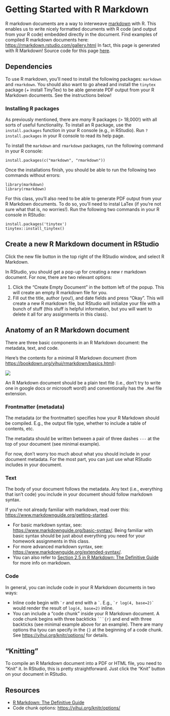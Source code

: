 # Getting Started with R Markdown

R markdown documents are a way to interweave [markdown](https://www.markdownguide.org/) with R. This enables us to write nicely formatted documents with R code (and output from your R code) embedded directly in the document.
Find examples of compiled R markdown documents here: <https://rmarkdown.rstudio.com/gallery.html>
In fact, this page is generated with R Markdown! Source code for this page [here](https://github.com/amlalejini/gvsu-cis635-2022f/tree/main/lecture-material/rmd-getting-started).

## Dependencies

To use R markdown, you'll need to install the following packages: `markdown` and `rmarkdown`. You should also want to go ahead and install the `tinytex` package (+ install TinyTex) to be able generate PDF output from your R Markdown documents. See the instructions below!

### Installing R packages

As previously mentioned, there are _many_ R packages (> 18,000!) with all sorts of useful functionality.
To install an R package, use the `install.packages` function in your R console (e.g., in RStudio).
Run `?install.packages` in your R console to read its help page.

To install the `markdown` and `rmarkdown` packages, run the following command in your R console:

```
install.packages(c("markdown", "rmarkdown"))
```

Once the installations finish, you should be able to run the following two commands without errors:

```
library(markdown)
library(rmarkdown)
```

For this class, you'll also need to be able to generate PDF output from your R Markdown documents. To do so, you'll need to instal LaTex (if you're not sure what that is, no worries!). Run the following two commands in your R console in RStudio:

```
install.packages('tinytex')
tinytex::install_tinytex()
```

## Create a new R Markdown document in RStudio

Click the new file button in the top right of the RStudio window, and select R Markdown.

In RStudio, you should get a pop-up for creating a new r markdown document. For now, there are two relevant options:

1. Click the "Create Empty Document" in the bottom left of the popup. This will create an empty R markdown file for you.
2. Fill out the title, author (you!), and date fields and press "Okay". This will create a new R markdown file, but RStudio will initialize your file with a bunch of stuff (this stuff is helpful information, but you will want to delete it all for any assignments in this class).

## Anatomy of an R Markdown document

There are three basic components in an R Markdown document: the metadata, text, and code.

Here's the contents for a minimal R Markdown document (from <https://bookdown.org/yihui/rmarkdown/basics.html>):

![](https://raw.githubusercontent.com/amlalejini/gvsu-cis635-2022f/main/lecture-material/rmd-getting-started/media/minimal-rmd-example.png)

An R Markdown document should be a plain text file (i.e., don't try to write one in google docs or microsoft word!) and conventionally has the `.Rmd` file extension.


### Frontmatter (metadata)

The metadata (or the frontmatter) specifies how your R Markdown should be compiled. E.g., the output file type, whether to include a table of contents, etc.

The metadata should be written between a pair of three dashes `---` at the top of your document (see minimal example).

For now, don't worry too much about what you should include in your document metadata. For the most part, you can just use what RStudio includes in your document.

### Text

The body of your document follows the metadata. Any text (i.e., everything that isn't code) you include in your document should follow markdown syntax.

If you're not already familiar with markdown, read over this: <https://www.markdownguide.org/getting-started>.

- For basic markdown syntax, see: <https://www.markdownguide.org/basic-syntax/>. Being familiar with basic syntax should be just about everything you need for your homework assignments in this class.
- For more advanced markdown syntax, see: <https://www.markdownguide.org/extended-syntax/>.
- You can also refer to [Section 2.5 in R Markdown: The Definitive Guide](https://bookdown.org/yihui/rmarkdown/markdown-syntax.html#markdown-syntax) for more info on markdown.

### Code

In general, you can include code in your R Markdown documents in two ways:

- Inline code begin with `` `r `` and end with a `` ` ``. E.g., `` `r log(4, base=2)` `` would render the result of `log(4, base=2)` inline.
- You can include a "code chunk" inside your R Markdown document. A code chunk begins with three backticks `` ```{r} `` and end with three backticks (see minimal example above for an example). There are many options tha tyou can specify in the `{}` at the beginning of a code chunk. See <https://yihui.org/knitr/options/> for details.

## "Knitting"

To compile an R Markdown document into a PDF or HTML file, you need to "Knit" it. In RStudio, this is pretty straightforward. Just click the "Knit" button on your document in RStudio.

## Resources

- [R Markdown: The Definitive Guide](https://bookdown.org/yihui/rmarkdown/)
- Code chunk options: <https://yihui.org/knitr/options/>